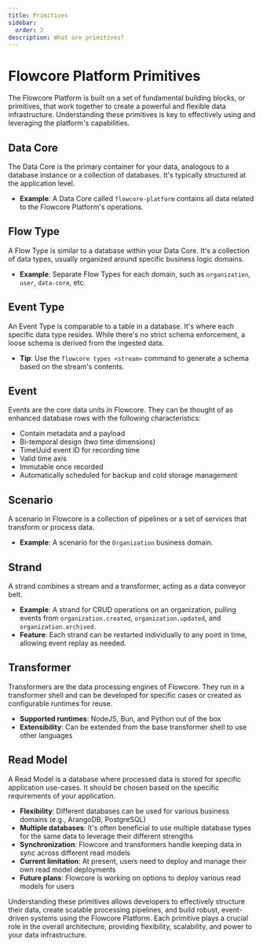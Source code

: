 ```yaml
---
title: Primitives
sidebar:
  order: 2
description: What are primitives?
---
```


# Flowcore Platform Primitives

The Flowcore Platform is built on a set of fundamental building blocks, or primitives, that work together to create a powerful and flexible data infrastructure. Understanding these primitives is key to effectively using and leveraging the platform's capabilities.

## Data Core

The Data Core is the primary container for your data, analogous to a database instance or a collection of databases. It's typically structured at the application level.

- **Example**: A Data Core called `flowcore-platform` contains all data related to the Flowcore Platform's operations.

## Flow Type

A Flow Type is similar to a database within your Data Core. It's a collection of data types, usually organized around specific business logic domains.

- **Example**: Separate Flow Types for each domain, such as `organization`, `user`, `data-core`, etc.

## Event Type

An Event Type is comparable to a table in a database. It's where each specific data type resides. While there's no strict schema enforcement, a loose schema is derived from the ingested data.

- **Tip**: Use the `flowcore types <stream>` command to generate a schema based on the stream's contents.

## Event

Events are the core data units in Flowcore. They can be thought of as enhanced database rows with the following characteristics:

- Contain metadata and a payload
- Bi-temporal design (two time dimensions)
- TimeUuid event ID for recording time
- Valid time axis
- Immutable once recorded
- Automatically scheduled for backup and cold storage management

## Scenario

A scenario in Flowcore is a collection of pipelines or a set of services that transform or process data.

- **Example**: A scenario for the `Organization` business domain.

## Strand

A strand combines a stream and a transformer, acting as a data conveyor belt.

- **Example**: A strand for CRUD operations on an organization, pulling events from `organization.created`, `organization.updated`, and `organization.archived`.
- **Feature**: Each strand can be restarted individually to any point in time, allowing event replay as needed.

## Transformer

Transformers are the data processing engines of Flowcore. They run in a transformer shell and can be developed for specific cases or created as configurable runtimes for reuse.

- **Supported runtimes**: NodeJS, Bun, and Python out of the box
- **Extensibility**: Can be extended from the base transformer shell to use other languages

## Read Model

A Read Model is a database where processed data is stored for specific application use-cases. It should be chosen based on the specific requirements of your application.

- **Flexibility**: Different databases can be used for various business domains (e.g., ArangoDB, PostgreSQL)
- **Multiple databases**: It's often beneficial to use multiple database types for the same data to leverage their different strengths
- **Synchronization**: Flowcore and transformers handle keeping data in sync across different read models
- **Current limitation**: At present, users need to deploy and manage their own read model deployments
- **Future plans**: Flowcore is working on options to deploy various read models for users

Understanding these primitives allows developers to effectively structure their data, create scalable processing pipelines, and build robust, event-driven systems using the Flowcore Platform. Each primitive plays a crucial role in the overall architecture, providing flexibility, scalability, and power to your data infrastructure.